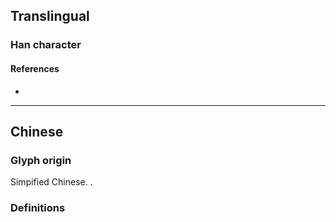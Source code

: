 {{also|叢|从}}
{{character info/new}}
==Translingual==

===Han character===
{{Han char|rn=1|rad=一|as=04|sn=5|four=88100|canj=OOM|ids=⿱从一}}

====References====
* {{Han ref|kx=0078.021|hdz=10017.030|uh=4E1B|ud=19995}}

----

==Chinese==
===Glyph origin===
Simpified Chinese. {{Han compound|从|一|c1=p|c2=s|ls=psc|no_och1=1}}.

===Definitions===
{{zh-see|叢}}